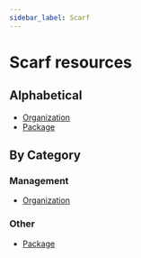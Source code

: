 ```yaml
---
sidebar_label: Scarf
---
```


# Scarf resources

## Alphabetical

- [Organization](root/scarf_organization.mdx)
- [Package](root/scarf_package.mdx)

## By Category

### Management

- [Organization](root/scarf_organization.mdx)

### Other

- [Package](root/scarf_package.mdx)
